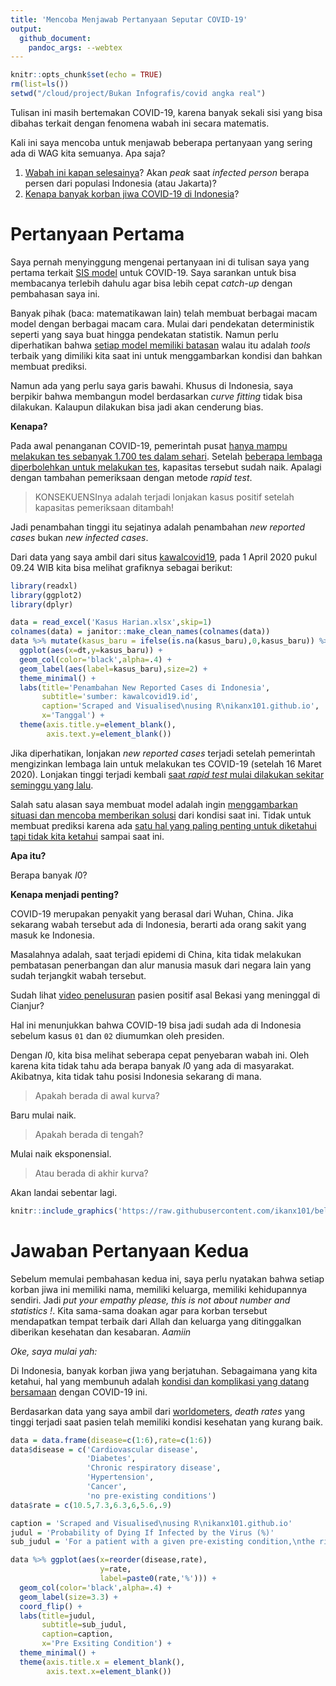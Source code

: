 ```yaml
---
title: 'Mencoba Menjawab Pertanyaan Seputar COVID-19'
output: 
  github_document:
    pandoc_args: --webtex
---
```


```r
knitr::opts_chunk$set(echo = TRUE)
rm(list=ls())
setwd("/cloud/project/Bukan Infografis/covid angka real")
```

Tulisan ini masih bertemakan COVID-19, karena banyak sekali sisi yang bisa dibahas terkait dengan fenomena wabah ini secara matematis.

Kali ini saya mencoba untuk menjawab beberapa pertanyaan yang sering ada di WAG kita semuanya. Apa saja?

1. [Wabah ini kapan selesainya](https://ikanx101.github.io/blog/covid/#pertanyaan-yang-sering-muncul)? Akan _peak_ saat _infected person_ berapa persen dari populasi Indonesia (atau Jakarta)?
2. [Kenapa banyak korban jiwa COVID-19 di Indonesia](https://ikanx101.github.io/blog/sir-covid/#kenapa-mortality-rate-di-indonesia-tinggi)?

# Pertanyaan Pertama

Saya pernah menyinggung mengenai pertanyaan ini di tulisan saya yang pertama terkait [SIS model](https://ikanx101.github.io/blog/covid/) untuk COVID-19. Saya sarankan untuk bisa membacanya terlebih dahulu agar bisa lebih cepat _catch-up_ dengan pembahasan saya ini.

Banyak pihak (baca: matematikawan lain) telah membuat berbagai macam model dengan berbagai macam cara. Mulai dari pendekatan deterministik seperti yang saya buat hingga pendekatan statistik. Namun perlu diperhatikan bahwa [setiap model memiliki batasan](https://passingthroughresearcher.wordpress.com/2018/04/08/kenapa-sih-harus-belajar-sains/) walau itu adalah _tools_ terbaik yang dimiliki kita saat ini untuk menggambarkan kondisi dan bahkan membuat prediksi.

Namun ada yang perlu saya garis bawahi. Khusus di Indonesia, saya berpikir bahwa membangun model berdasarkan _curve fitting_ tidak bisa dilakukan. Kalaupun dilakukan bisa jadi akan cenderung bias.

__Kenapa?__

Pada awal penanganan COVID-19, pemerintah pusat [hanya mampu melakukan tes sebanyak 1.700 tes dalam sehari](https://tirto.id/siapkah-pemerintah-hadapi-pandemi-corona-covid-19-eFqf). Setelah [beberapa lembaga diperbolehkan untuk melakukan tes](https://katadata.co.id/berita/2020/03/16/unair-dan-eijkman-jadi-laboratorium-corona-berapa-lama-hasil-tesnya), kapasitas tersebut sudah naik. Apalagi dengan tambahan pemeriksaan dengan metode _rapid test_. 

> KONSEKUENSInya adalah terjadi lonjakan kasus positif setelah kapasitas pemeriksaan ditambah!

Jadi penambahan tinggi itu sejatinya adalah penambahan _new reported cases_ bukan _new infected cases_.

Dari data yang saya ambil dari situs [kawalcovid19](https://kawalcovid19.blob.core.windows.net/viz/statistik_harian.html), pada 1 April 2020 pukul 09.24 WIB kita bisa melihat grafiknya sebagai berikut:

```r
library(readxl)
library(ggplot2)
library(dplyr)

data = read_excel('Kasus Harian.xlsx',skip=1)
colnames(data) = janitor::make_clean_names(colnames(data))
data %>% mutate(kasus_baru = ifelse(is.na(kasus_baru),0,kasus_baru)) %>%
  ggplot(aes(x=dt,y=kasus_baru)) +
  geom_col(color='black',alpha=.4) +
  geom_label(aes(label=kasus_baru),size=2) +
  theme_minimal() +
  labs(title='Penambahan New Reported Cases di Indonesia',
       subtitle='sumber: kawalcovid19.id',
       caption='Scraped and Visualised\nusing R\nikanx101.github.io',
       x='Tanggal') +
  theme(axis.title.y=element_blank(),
        axis.text.y=element_blank())
```

Jika diperhatikan, lonjakan _new reported cases_ terjadi setelah pemerintah mengizinkan lembaga lain untuk melakukan tes COVID-19 (setelah 16 Maret 2020). Lonjakan tinggi terjadi kembali [saat _rapid test_ mulai dilakukan sekitar seminggu yang lalu](https://katadata.co.id/berita/2020/03/20/deteksi-corona-pemerintah-mulai-lakukan-rapid-test-hari-ini).

Salah satu alasan saya membuat model adalah ingin [menggambarkan situasi dan mencoba memberikan solusi](https://ikanx101.github.io/blog/covid/#kesimpulan) dari kondisi saat ini. Tidak untuk membuat prediksi karena ada [satu hal yang paling penting untuk diketahui tapi tidak kita ketahui](https://ikanx101.github.io/blog/covid/#mengetahui-angka-pasti-) sampai saat ini.

__Apa itu?__

Berapa banyak $I0$?

__Kenapa menjadi penting?__

COVID-19 merupakan penyakit yang berasal dari Wuhan, China. Jika sekarang wabah tersebut ada di Indonesia, berarti ada orang sakit yang masuk ke Indonesia.

Masalahnya adalah, saat terjadi epidemi di China, kita tidak melakukan pembatasan penerbangan dan alur manusia masuk dari negara lain yang sudah terjangkit wabah tersebut.

Sudah lihat [video penelusuran](https://www.narasi.tv/buka-mata/ceroboh-di-cianjur-jejak-buram-pemerintah-menangani-pandemi-covid-19) pasien positif asal Bekasi yang meninggal di Cianjur?

Hal ini menunjukkan bahwa COVID-19 bisa jadi sudah ada di Indonesia sebelum kasus `01` dan `02` diumumkan oleh presiden.

Dengan $I0$, kita bisa melihat seberapa cepat penyebaran wabah ini. Oleh karena kita tidak tahu ada berapa banyak $I0$ yang ada di masyarakat. Akibatnya, kita tidak tahu posisi Indonesia sekarang di mana.

> Apakah berada di awal kurva? 

Baru mulai naik.

> Apakah berada di tengah? 

Mulai naik eksponensial.


> Atau berada di akhir kurva?

Akan landai sebentar lagi.

```r
knitr::include_graphics('https://raw.githubusercontent.com/ikanx101/belajaR/master/Bukan%20Infografis/covid%20sir%20new/posting_files/figure-gfm/unnamed-chunk-4-1.png')
```

# Jawaban Pertanyaan Kedua

Sebelum memulai pembahasan kedua ini, saya perlu nyatakan bahwa setiap korban jiwa ini memiliki nama, memiliki keluarga, memiliki kehidupannya sendiri. Jadi _put your empathy please, this is not about number and statistics !_. Kita sama-sama doakan agar para korban tersebut mendapatkan tempat terbaik dari Allah dan keluarga yang ditinggalkan diberikan kesehatan dan kesabaran. _Aamiin_

_Oke, saya mulai yah:_

Di Indonesia, banyak korban jiwa yang berjatuhan. Sebagaimana yang kita ketahui, hal yang membunuh adalah [kondisi dan komplikasi yang datang bersamaan](https://www.kompas.com/sains/read/2020/03/28/180000523/angka-kematian-akibat-virus-corona-di-indonesia-tinggi-apa-sebabnya-?page=all#page3) dengan COVID-19 ini.

Berdasarkan data yang saya ambil dari [worldometers](https://www.worldometers.info/coronavirus/coronavirus-age-sex-demographics/#pre-existing-conditions), _death rates_ yang tinggi terjadi saat pasien telah memiliki kondisi kesehatan yang kurang baik.

```r
data = data.frame(disease=c(1:6),rate=c(1:6))
data$disease = c('Cardiovascular disease',
                 'Diabetes',
                 'Chronic respiratory disease',
                 'Hypertension',
                 'Cancer',
                 'no pre-existing conditions')
data$rate = c(10.5,7.3,6.3,6,5.6,.9)

caption = 'Scraped and Visualised\nusing R\nikanx101.github.io'
judul = 'Probability of Dying If Infected by the Virus (%)'
sub_judul = 'For a patient with a given pre-existing condition,\nthe risk of dying if infected by COVID-19.'

data %>% ggplot(aes(x=reorder(disease,rate),
                    y=rate,
                    label=paste0(rate,'%'))) +
  geom_col(color='black',alpha=.4) +
  geom_label(size=3.3) +
  coord_flip() +
  labs(title=judul,
       subtitle=sub_judul,
       caption=caption,
       x='Pre Exsiting Condition') +
  theme_minimal() +
  theme(axis.title.x = element_blank(),
        axis.text.x=element_blank())
```



